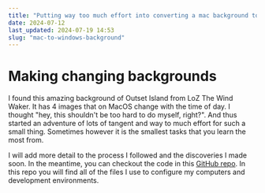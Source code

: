 ```yaml
---
title: "Putting way too much effort into converting a mac background to windows" 
date: 2024-07-12
last_updated: 2024-07-19 14:53
slug: "mac-to-windows-background"
---
```


# Making changing backgrounds
I found this amazing background of Outset Island from LoZ The Wind Waker. It has 4 images that on MacOS change with the time of day. I thought "hey, this shouldn't be too hard to do myself, right?". And thus started an adventure of lots of tangent and way to much effort for such a small thing. Sometimes however it is the smallest tasks that you learn the most from. 

I will add more detail to the process I followed and the discoveries I made soon. In the meantime, you can checkout the code in this [GitHub repo](https://github.com/SarahPerson/windows_config). In this repo you will find all of the files I use to configure my computers and development environments. 